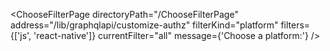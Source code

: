 

<ChooseFilterPage
  directoryPath="/ChooseFilterPage"
  address="/lib/graphqlapi/customize-authz"
  filterKind="platform"
  filters={['js', 'react-native']}
  currentFilter="all"
  message={'Choose a platform:'}
/>
